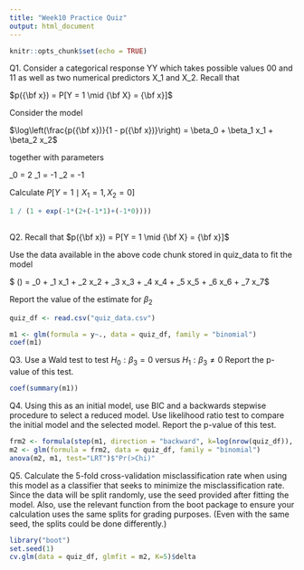 ```yaml
---
title: "Week10 Practice Quiz"
output: html_document
---
```


```r
knitr::opts_chunk$set(echo = TRUE)
```


Q1. Consider a categorical response YY which takes possible values 00 and 11 as well as two numerical predictors X_1 and X_2. Recall that

$p({\bf x}) = P[Y = 1 \mid {\bf X} = {\bf x}]$

Consider the model

$\log\left(\frac{p({\bf x})}{1 - p({\bf x})}\right) = \beta_0 + \beta_1 x_1 + \beta_2 x_2$

 

together with parameters

\beta_0 = 2
\beta_1 = -1
\beta_2 = -1

Calculate $P[Y = 1 \mid X_1 = 1, X_2 = 0]$

```r
1 / (1 + exp(-1*(2+(-1*1)+(-1*0))))
     
```

Q2. Recall that $p({\bf x}) = P[Y = 1 \mid {\bf X} = {\bf x}]$

Use the data available in the above code chunk stored in quiz_data to fit the model

$ \log\left(\frac{p({\bf x})}{1 - p({\bf x})}\right) = \beta_0 + \beta_1 x_1 + \beta_2 x_2 + \beta_3 x_3 + \beta_4 x_4 + \beta_5 x_5 + \beta_6 x_6 + \beta_7 x_7$

Report the value of the estimate for $\beta_2$

```r
quiz_df <- read.csv("quiz_data.csv")

m1 <- glm(formula = y~., data = quiz_df, family = "binomial")
coef(m1)

```

Q3. Use a Wald test to test $H_0: \beta_3 = 0$ versus $H_1: \beta_3 \neq 0$ Report the p-value of this test.

```r
coef(summary(m1))
```


Q4. Using this as an initial model, use BIC and a backwards stepwise procedure to select a reduced model. Use likelihood ratio test to compare the initial model and the selected model. Report the p-value of this test.

```r
frm2 <- formula(step(m1, direction = "backward", k=log(nrow(quiz_df)), trace=0))
m2 <- glm(formula = frm2, data = quiz_df, family = "binomial")
anova(m2, m1, test="LRT")$"Pr(>Chi)"
```


Q5. Calculate the 5-fold cross-validation misclassification rate when using this model as a classifier that seeks to minimize the misclassification rate. Since the data will be split randomly, use the seed provided after fitting the model. Also, use the relevant function from the boot package to ensure your calculation uses the same splits for grading purposes. (Even with the same seed, the splits could be done differently.)

```r
library("boot")
set.seed(1)
cv.glm(data = quiz_df, glmfit = m2, K=5)$delta

```




